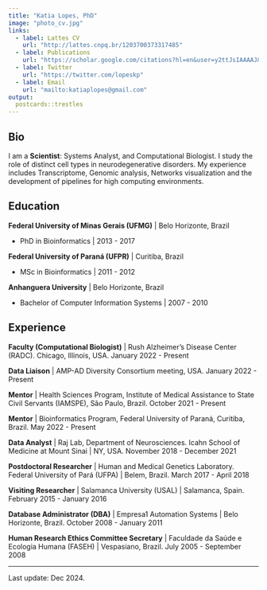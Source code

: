 ```yaml
---
title: "Katia Lopes, PhD"
image: "photo_cv.jpg"
links:
  - label: Lattes CV
    url: "http://lattes.cnpq.br/1203700373317485"
  - label: Publications
    url: "https://scholar.google.com/citations?hl=en&user=y2ttJsIAAAAJ&view_op=list_works&sortby=pubdate"
  - label: Twitter
    url: "https://twitter.com/lopeskp"
  - label: Email
    url: "mailto:katiaplopes@gmail.com"
output:
  postcards::trestles
---
```

 
## Bio

I am a **Scientist**: Systems Analyst, and Computational Biologist. I study the role of distinct cell types in neurodegenerative disorders. My experience includes Transcriptome, Genomic analysis, Networks visualization and the development of pipelines for high computing environments. 

## Education

**Federal University of Minas Gerais (UFMG)** | Belo Horizonte, Brazil
  
- PhD in Bioinformatics | 2013 - 2017

**Federal University of Paraná (UFPR)** | Curitiba, Brazil
  
- MSc in Bioinformatics | 2011 - 2012

**Anhanguera University** | Belo Horizonte, Brazil
  
- Bachelor of Computer Information Systems | 2007 - 2010

## Experience

**Faculty (Computational Biologist)** | Rush Alzheimer’s Disease Center (RADC). Chicago, Illinois, USA. January 2022 - Present 

**Data Liaison** | AMP-AD Diversity Consortium meeting, USA. January 2022 - Present 

**Mentor** | Health Sciences Program, Institute of Medical Assistance to State Civil Servants (IAMSPE), São Paulo, Brazil. October 2021 - Present 

**Mentor** | Bioinformatics Program, Federal University of Paraná, Curitiba, Brazil. May 2022 - Present 

**Data Analyst** | Raj Lab, Department of Neurosciences. Icahn School of Medicine at Mount Sinai | NY, USA. November 2018 - December 2021

**Postdoctoral Researcher** | Human and Medical Genetics Laboratory. Federal University of Pará (UFPA) | Belem, Brazil. March 2017 - April 2018

**Visiting Researcher** | Salamanca University (USAL) | Salamanca, Spain. February 2015 - January 2016

**Database Administrator (DBA)** | Empresa1 Automation Systems | Belo Horizonte, Brazil. October 2008 - January 2011

**Human Research Ethics Committee Secretary** | Faculdade da Saúde e Ecologia Humana (FASEH) | Vespasiano, Brazil. July 2005 - September 2008

__________
Last update: Dec 2024. 
